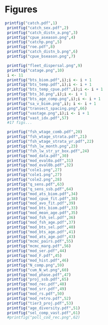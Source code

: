 \clearpage
# Figures

```r
printfig("catch.pdf",1)
 printfig("catch_sex.pdf",2)
 printfig("catch_distn_a.png",3)
 printfig("cpue_aseason.png",4)
 printfig("catchp.png",5)
 printfig("roe.pdf",8)
 printfig("catch_distn_b.png",6)
 printfig("cpue_bseason.png",7)
``` 

\clearpage

```r
 printfig("fleet_dispersal.png",9)
 printfig("catage.png",10)
 i <- 11
 printfig("bts_biom.pdf",i);i <- i + 1
 printfig("bts_temp.pdf",i);i <- i + 1
 printfig("bts_temp_cpue.pdf",i);i <- i + 1
 printfig("bts_3d.png",i);i <- i + 1
 printfig("bts_age_comp.png",i);i <- i + 1
 printfig("sa_v_biom.png",i); i <- i + 1
 printfig("transect_spacing.png",66)
 printfig("vastage.png",i);i <- i + 1 
 printfig("vast_idx.pdf",57)
 #17 figs...
```
```r
 printfig("fsh_wtage_comb.pdf",20)
 printfig("fsh_wtage_strata.pdf",21)
 printfig("fsh_wtage_strata_yr.pdf",22)
 printfig("fsh_lw_month.png",23)
 printfig("fsh_lw_str_yr_box.pdf",24)
 printfig("mod_data.pdf",30)
 printfig("mod_eval0a.pdf",31)
 printfig("mod_eval0b.pdf",32)
 printfig("cole1.png",27)
 printfig("cole1.png",27)
 printfig("cole2.png",28)
 printfig("q_sens.pdf",63)
 printfig("q_sens_ssb.pdf",64)
 printfig("mod_ats_biom.pdf",34)
 printfig("mod_cpue_fit.pdf",38)
 printfig("mod_avo_fit.pdf",39)
 printfig("mod_bts_biom.pdf",33)
 printfig("mod_mean_age.pdf",35)
 printfig("mod_fsh_sel.pdf",36)
 printfig("mod_fsh_age.pdf",37)
 printfig("mod_bts_sel.pdf",40)
 printfig("mod_bts_age.pdf",41)
 printfig("mod_ats_age.pdf",43)
 printfig("mcmc_pairs.pdf",55)
 printfig("mcmc_marg.pdf",56)
 printfig("mod_ser.pdf",44)
 printfig("mod_F.pdf",45)
 printfig("mod_hist.pdf",46)
 printfig("N_comp.png",59)
 printfig("cum_N_wt.png",60)
 printfig("mod_phase.pdf",47)
 printfig("proj_ssb.pdf",65)
 printfig("mod_rec.pdf",48)
 printfig("mod_srr.pdf",49)
 printfig("mod_rs.pdf",50)
 printfig("mod_retro.pdf",52)
 printfig("tier3_proj.pdf",53)
 printfig("age_diversity.pdf",51)
 printfig("sel_comp_vast.pdf",61)
 #printfig("poll_cod_rec.png",62)
```

\clearpage

